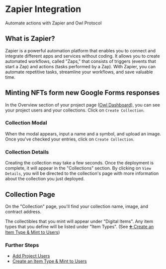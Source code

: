 
# Zapier Integration

Automate actions with Zapier and Owl Protocol

## What is Zapier?

Zapier is a powerful automation platform that enables you to connect and integrate different apps and services without coding. It allows you to create automated workflows, called "Zaps," that consists of triggers (events that start a Zap) and actions (tasks performed by a Zap). With Zapier, you can automate repetitive tasks, streamline your workflows, and save valuable time.

## Minting NFTs form new Google Forms responses

<Steps>

In the Overview section of your project page ([Owl Dashboard](https://dashboard.owlprotocol.xyz/)), you can see your project users and your collections. Click on `Create Collection`.


<Screenshot src={createCollectionButton} alt="createCollectionButton" />

### Collection Modal

When the modal appears, input a name and a symbol, and upload an image. Once you've checked your entries, click on `Create Collection`.


<Screenshot src={collectionModal} alt="collectionModal" />

### Collection Details

Creating the collection may take a few seconds. Once the deployment is complete, it will appear in the "Collections" section. By clicking on `View Details`, you will be directed to the collection's page with more information about the collection you just deployed.


<Screenshot src={ViewDetailsButton} alt="ViewDetailsButton" />

## Collection Page

On the "Collection" page, you'll find your collection name, image, and contract address.

The collectibles that you mint will appear under "Digital Items". Any item types that you define will be listed under "Item Types". (See [➕ Create an Item Type & Mint to Users](doc:mint-from-item-type))


<Screenshot src={CollectionViewEmpty} alt="CollectionViewEmpty" />

</Steps>

### Further Steps

-   [Add Project Users](/dashboard-docs/addProjectUsers)
-   [Create an Item Type & Mint to Users](/dashboard-docs/createItemTypeAndMint)
